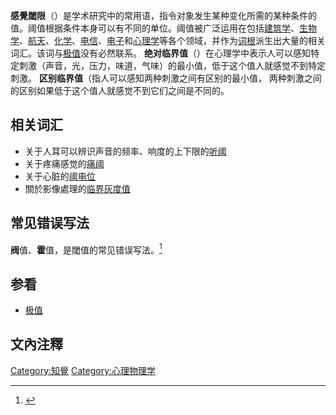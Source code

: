 {{NoteAT|G1=生命科学}}
'''感覺閾限'''（{{lang-en|Sensory threshold}}）是学术研究中的常用语，指令对象发生某种变化所需的某种条件的值。阈值根据条件本身可以有不同的单位。阈值被广泛运用在包括[[建筑学|建筑学]]、[[生物学|生物学]]、[[航天|航天]]、[[化学|化学]]、[[电信|电信]]、[[电子|电子]]和[[心理学|心理学]]等各个领域，并作为[[词根|词根]]派生出大量的相关词汇。该词与[[极值|极值]]没有必然联系。
{{NoteAT|G1=心理学}}
'''绝对临界值'''（{{lang-en|Absolute threshold}}）在心理学中表示人可以感知特定刺激（声音，光，压力，味道，气味）的最小值，低于这个值人就感觉不到特定刺激。 
{{NoteAT|G1=心理学}}
'''区别临界值'''（{{lang-en|Difference threshold}}指人可以感知两种刺激之间有区别的最小值， 两种刺激之间的区别如果低于这个值人就感觉不到它们之间是不同的。

==相关词汇==
*关于人耳可以辨识声音的频率、响度的上下限的[[听阈|听阈]]
*关于疼痛感觉的[[痛阈|痛阈]]
*关于心脏的[[动作电位|阈电位]]
*關於影像處理的[[临界灰度值|临界灰度值]]

==常见错误写法==
'''阀'''值、'''霍'''值，是閾值的常见错误写法。<ref>{{Cite web |url=http://www.twwiki.com/wiki/%E9%96%A5%E5%80%BC |title=閥值- 台灣Wiki |accessdate=2014-08-02 |archive-date=2015-03-22 |archive-url=https://web.archive.org/web/20150322235658/http://www.twwiki.com/wiki/%E9%96%A5%E5%80%BC |dead-url=no }}</ref>

==参看==
{{wiktionary|閾值}}
*[[极值|极值]]

== 文內注釋 ==
{{reflist}}

{{sci-stub}}

[[Category:知覺|Category:知覺]]
[[Category:心理物理学|Category:心理物理学]]